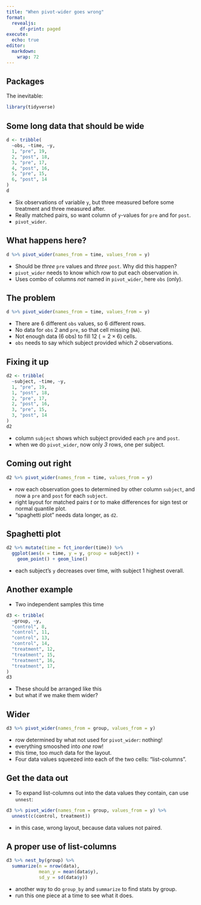 ```yaml
---
title: "When pivot-wider goes wrong"
format: 
  revealjs:
     df-print: paged
execute:
  echo: true
editor: 
  markdown: 
    wrap: 72
---
```


## Packages

The inevitable:

```r
library(tidyverse)
```


## Some long data that should be wide

```r
d <- tribble(
  ~obs, ~time, ~y,
  1, "pre", 19,
  2, "post", 18,
  3, "pre", 17,
  4, "post", 16,
  5, "pre", 15,
  6, "post", 14
)
d
```

- Six observations of variable `y`, but three measured before some treatment and three measured after. 
- Really matched pairs, so want column of `y`-values for `pre` and for `post`.
- `pivot_wider`.

## What happens here?

```r
d %>% pivot_wider(names_from = time, values_from = y)
```

- Should be *three* `pre` values and *three* `post`. Why did this happen?
- `pivot_wider` needs to know which *row* to put each observation in.
- Uses combo of columns *not* named in `pivot_wider`, here `obs` (only).

## The problem

```r
d %>% pivot_wider(names_from = time, values_from = y)
```

- There are 6 different `obs` values, so 6 different rows.
- No data for `obs` 2 and `pre`, so that cell missing (`NA`).
- Not enough data (6 obs) to fill 12 ($= 2 \times 6$) cells.
- `obs` needs to say which subject provided which *2* observations.

## Fixing it up

```r
d2 <- tribble(
  ~subject, ~time, ~y,
  1, "pre", 19,
  1, "post", 18,
  2, "pre", 17,
  2, "post", 16,
  3, "pre", 15,
  3, "post", 14
)
d2
```

- column `subject` shows which subject provided each `pre` and `post`. 
- when we do `pivot_wider`, now only *3* rows, one per subject.

## Coming out right

```r
d2 %>% pivot_wider(names_from = time, values_from = y)
```

- row each observation goes to determined by other column `subject`, and now a `pre` and `post` for each `subject`.
- right layout for matched pairs $t$ or to make differences for sign test or normal quantile plot.
- "spaghetti plot" needs data longer, as `d2`.

## Spaghetti plot

```r
d2 %>% mutate(time = fct_inorder(time)) %>% 
  ggplot(aes(x = time, y = y, group = subject)) +
    geom_point() + geom_line()
```

- each subject's `y` decreases over time, with subject 1 highest overall.

## Another example

- Two independent samples this time

```r
d3 <- tribble(
  ~group, ~y,
  "control", 8,
  "control", 11,
  "control", 13,
  "control", 14,
  "treatment", 12,
  "treatment", 15,
  "treatment", 16,
  "treatment", 17,
)
d3
```
- These should be arranged like this
- but what if we make them wider?

## Wider

```r
d3 %>% pivot_wider(names_from = group, values_from = y)
```

- row determined by what not used for `pivot_wider`: nothing!
- everything smooshed into *one* row!
- this time, too *much* data for the layout.
- Four data values squeezed into each of the two cells: "list-columns".

## Get the data out

- To expand list-columns out into the data values they contain, can use `unnest`:

```r
d3 %>% pivot_wider(names_from = group, values_from = y) %>% 
  unnest(c(control, treatment))
```
- in this case, wrong layout, because data values not paired.

## A proper use of list-columns

```r
d3 %>% nest_by(group) %>% 
  summarize(n = nrow(data), 
            mean_y = mean(data$y), 
            sd_y = sd(data$y))
```

- another way to do `group_by` and `summarize` to find stats by group.
- run this one piece at a time to see what it does.

